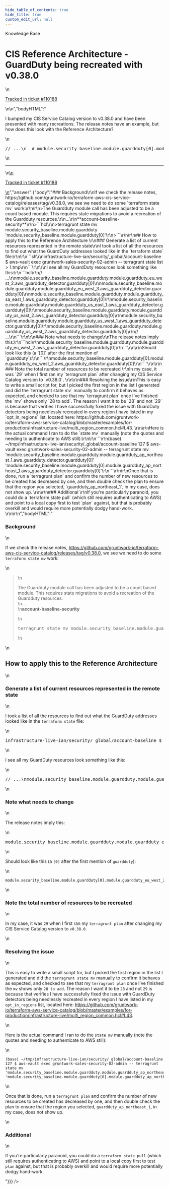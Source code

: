 ```yaml
---
hide_table_of_contents: true
hide_title: true
custom_edit_url: null
---
```



<head>
  <link rel="canonical" href="https://github.com/gruntwork-io/knowledge-base/discussions/717" />
</head>

<CenterLayout>
<span className="searchCategory">Knowledge Base</span>
<h1>CIS Reference Architecture - GuardDuty being recreated with v0.38.0</h1>
<GitHub discussion={{"id":"D_kwDOF8slf84AT4kk","number":717,"author":{"login":"iangrunt"},"title":"CIS Reference Architecture - GuardDuty being recreated with v0.38.0","body":"\nI bumped my CIS Service Catalog version to v0.38.0 and have been presented with many recreations. The release notes have an example, but how does this look with the Reference Architecture? \r\n\r\n```hcl\r\n// ...\r\n  # module.security_baseline.module.guardduty[0].module.guardduty_sa_east_1.aws_guardduty_detector.guardduty[0] will be created\r\n  + resource \"aws_guardduty_detector\" \"guardduty\" {\r\n      + account_id                   = (known after apply)\r\n      + arn                          = (known after apply)\r\n      + enable                       = true\r\n      + finding_publishing_frequency = (known after apply)\r\n      + id                           = (known after apply)\r\n      + tags_all                     = (known after apply)\r\n\r\n      + datasources {\r\n          + s3_logs {\r\n              + enable = (known after apply)\r\n            }\r\n        }\r\n    }\r\n\r\n  # module.security_baseline.module.guardduty[0].module.guardduty_us_east_1.aws_guardduty_detector.guardduty[0] will be created\r\n  + resource \"aws_guardduty_detector\" \"guardduty\" {\r\n      + account_id                   = (known after apply)\r\n      + arn                          = (known after apply)\r\n      + enable                       = true\r\n      + finding_publishing_frequency = (known after apply)\r\n      + id                           = (known after apply)\r\n      + tags_all                     = (known after apply)\r\n\r\n      + datasources {\r\n          + s3_logs {\r\n              + enable = (known after apply)\r\n            }\r\n        }\r\n    }\r\n\r\n  # module.security_baseline.module.guardduty[0].module.guardduty_us_east_2.aws_guardduty_detector.guardduty[0] will be created\r\n  + resource \"aws_guardduty_detector\" \"guardduty\" {\r\n      + account_id                   = (known after apply)\r\n      + arn                          = (known after apply)\r\n      + enable                       = true\r\n      + finding_publishing_frequency = (known after apply)\r\n      + id                           = (known after apply)\r\n      + tags_all                     = (known after apply)\r\n\r\n      + datasources {\r\n          + s3_logs {\r\n              + enable = (known after apply)\r\n            }\r\n        }\r\n    }\r\n\r\n  # module.security_baseline.module.guardduty[0].module.guardduty_us_west_1.aws_guardduty_detector.guardduty[0] will be created\r\n  + resource \"aws_guardduty_detector\" \"guardduty\" {\r\n      + account_id                   = (known after apply)\r\n      + arn                          = (known after apply)\r\n      + enable                       = true\r\n      + finding_publishing_frequency = (known after apply)\r\n      + id                           = (known after apply)\r\n      + tags_all                     = (known after apply)\r\n\r\n      + datasources {\r\n          + s3_logs {\r\n              + enable = (known after apply)\r\n            }\r\n        }\r\n    }\r\n\r\n  # module.security_baseline.module.guardduty[0].module.guardduty_us_west_2.aws_guardduty_detector.guardduty[0] will be created\r\n  + resource \"aws_guardduty_detector\" \"guardduty\" {\r\n      + account_id                   = (known after apply)\r\n      + arn                          = (known after apply)\r\n      + enable                       = true\r\n      + finding_publishing_frequency = (known after apply)\r\n      + id                           = (known after apply)\r\n      + tags_all                     = (known after apply)\r\n\r\n      + datasources {\r\n          + s3_logs {\r\n              + enable = (known after apply)\r\n            }\r\n        }\r\n    }\r\n  // ...\r\n```\n\n---\n\n<ins datetime=\"2023-05-19T12:35:04Z\">\n  <p><a href=\"https://support.gruntwork.io/hc/requests/110188\">Tracked in ticket #110188</a></p>\n</ins>\n","bodyHTML":"<p dir=\"auto\">I bumped my CIS Service Catalog version to v0.38.0 and have been presented with many recreations. The release notes have an example, but how does this look with the Reference Architecture?</p>\n<div class=\"highlight highlight-source-hcl notranslate position-relative overflow-auto\" dir=\"auto\" data-snippet-clipboard-copy-content=\"// ...\n  # module.security_baseline.module.guardduty[0].module.guardduty_sa_east_1.aws_guardduty_detector.guardduty[0] will be created\n  + resource &quot;aws_guardduty_detector&quot; &quot;guardduty&quot; {\n      + account_id                   = (known after apply)\n      + arn                          = (known after apply)\n      + enable                       = true\n      + finding_publishing_frequency = (known after apply)\n      + id                           = (known after apply)\n      + tags_all                     = (known after apply)\n\n      + datasources {\n          + s3_logs {\n              + enable = (known after apply)\n            }\n        }\n    }\n\n  # module.security_baseline.module.guardduty[0].module.guardduty_us_east_1.aws_guardduty_detector.guardduty[0] will be created\n  + resource &quot;aws_guardduty_detector&quot; &quot;guardduty&quot; {\n      + account_id                   = (known after apply)\n      + arn                          = (known after apply)\n      + enable                       = true\n      + finding_publishing_frequency = (known after apply)\n      + id                           = (known after apply)\n      + tags_all                     = (known after apply)\n\n      + datasources {\n          + s3_logs {\n              + enable = (known after apply)\n            }\n        }\n    }\n\n  # module.security_baseline.module.guardduty[0].module.guardduty_us_east_2.aws_guardduty_detector.guardduty[0] will be created\n  + resource &quot;aws_guardduty_detector&quot; &quot;guardduty&quot; {\n      + account_id                   = (known after apply)\n      + arn                          = (known after apply)\n      + enable                       = true\n      + finding_publishing_frequency = (known after apply)\n      + id                           = (known after apply)\n      + tags_all                     = (known after apply)\n\n      + datasources {\n          + s3_logs {\n              + enable = (known after apply)\n            }\n        }\n    }\n\n  # module.security_baseline.module.guardduty[0].module.guardduty_us_west_1.aws_guardduty_detector.guardduty[0] will be created\n  + resource &quot;aws_guardduty_detector&quot; &quot;guardduty&quot; {\n      + account_id                   = (known after apply)\n      + arn                          = (known after apply)\n      + enable                       = true\n      + finding_publishing_frequency = (known after apply)\n      + id                           = (known after apply)\n      + tags_all                     = (known after apply)\n\n      + datasources {\n          + s3_logs {\n              + enable = (known after apply)\n            }\n        }\n    }\n\n  # module.security_baseline.module.guardduty[0].module.guardduty_us_west_2.aws_guardduty_detector.guardduty[0] will be created\n  + resource &quot;aws_guardduty_detector&quot; &quot;guardduty&quot; {\n      + account_id                   = (known after apply)\n      + arn                          = (known after apply)\n      + enable                       = true\n      + finding_publishing_frequency = (known after apply)\n      + id                           = (known after apply)\n      + tags_all                     = (known after apply)\n\n      + datasources {\n          + s3_logs {\n              + enable = (known after apply)\n            }\n        }\n    }\n  // ...\"><pre class=\"notranslate\"><span class=\"pl-c\"><span class=\"pl-c\">//</span> ...<span class=\"pl-c\"></span></span>\n  <span class=\"pl-c\"><span class=\"pl-c\">#</span> module.security_baseline.module.guardduty[0].module.guardduty_sa_east_1.aws_guardduty_detector.guardduty[0] will be created<span class=\"pl-c\"></span></span>\n  <span class=\"pl-k\">+</span> <span class=\"pl-en\">resource</span> <span class=\"pl-smi\">\"aws_guardduty_detector\"</span> <span class=\"pl-smi\">\"guardduty\"</span> {\n      <span class=\"pl-k\">+</span> <span class=\"pl-v\"><span class=\"pl-smi\">account_id</span>                   <span class=\"pl-k\">=</span> </span>(known after apply)\n      <span class=\"pl-k\">+</span> <span class=\"pl-v\"><span class=\"pl-smi\">arn</span>                          <span class=\"pl-k\">=</span> </span>(known after apply)\n      <span class=\"pl-k\">+</span> <span class=\"pl-v\"><span class=\"pl-smi\">enable</span>                       <span class=\"pl-k\">=</span> </span><span class=\"pl-c1\">true</span>\n      <span class=\"pl-k\">+</span> <span class=\"pl-v\"><span class=\"pl-smi\">finding_publishing_frequency</span> <span class=\"pl-k\">=</span> </span>(known after apply)\n      <span class=\"pl-k\">+</span> <span class=\"pl-v\"><span class=\"pl-smi\">id</span>                           <span class=\"pl-k\">=</span> </span>(known after apply)\n      <span class=\"pl-k\">+</span> <span class=\"pl-v\"><span class=\"pl-smi\">tags_all</span>                     <span class=\"pl-k\">=</span> </span>(known after apply)\n\n      <span class=\"pl-k\">+</span> <span class=\"pl-en\">datasources</span> {\n          <span class=\"pl-k\">+</span> <span class=\"pl-en\">s3_logs</span> {\n              <span class=\"pl-k\">+</span> <span class=\"pl-v\"><span class=\"pl-smi\">enable</span> <span class=\"pl-k\">=</span> </span>(known after apply)\n            }\n        }\n    }\n\n  <span class=\"pl-c\"><span class=\"pl-c\">#</span> module.security_baseline.module.guardduty[0].module.guardduty_us_east_1.aws_guardduty_detector.guardduty[0] will be created<span class=\"pl-c\"></span></span>\n  <span class=\"pl-k\">+</span> <span class=\"pl-en\">resource</span> <span class=\"pl-smi\">\"aws_guardduty_detector\"</span> <span class=\"pl-smi\">\"guardduty\"</span> {\n      <span class=\"pl-k\">+</span> <span class=\"pl-v\"><span class=\"pl-smi\">account_id</span>                   <span class=\"pl-k\">=</span> </span>(known after apply)\n      <span class=\"pl-k\">+</span> <span class=\"pl-v\"><span class=\"pl-smi\">arn</span>                          <span class=\"pl-k\">=</span> </span>(known after apply)\n      <span class=\"pl-k\">+</span> <span class=\"pl-v\"><span class=\"pl-smi\">enable</span>                       <span class=\"pl-k\">=</span> </span><span class=\"pl-c1\">true</span>\n      <span class=\"pl-k\">+</span> <span class=\"pl-v\"><span class=\"pl-smi\">finding_publishing_frequency</span> <span class=\"pl-k\">=</span> </span>(known after apply)\n      <span class=\"pl-k\">+</span> <span class=\"pl-v\"><span class=\"pl-smi\">id</span>                           <span class=\"pl-k\">=</span> </span>(known after apply)\n      <span class=\"pl-k\">+</span> <span class=\"pl-v\"><span class=\"pl-smi\">tags_all</span>                     <span class=\"pl-k\">=</span> </span>(known after apply)\n\n      <span class=\"pl-k\">+</span> <span class=\"pl-en\">datasources</span> {\n          <span class=\"pl-k\">+</span> <span class=\"pl-en\">s3_logs</span> {\n              <span class=\"pl-k\">+</span> <span class=\"pl-v\"><span class=\"pl-smi\">enable</span> <span class=\"pl-k\">=</span> </span>(known after apply)\n            }\n        }\n    }\n\n  <span class=\"pl-c\"><span class=\"pl-c\">#</span> module.security_baseline.module.guardduty[0].module.guardduty_us_east_2.aws_guardduty_detector.guardduty[0] will be created<span class=\"pl-c\"></span></span>\n  <span class=\"pl-k\">+</span> <span class=\"pl-en\">resource</span> <span class=\"pl-smi\">\"aws_guardduty_detector\"</span> <span class=\"pl-smi\">\"guardduty\"</span> {\n      <span class=\"pl-k\">+</span> <span class=\"pl-v\"><span class=\"pl-smi\">account_id</span>                   <span class=\"pl-k\">=</span> </span>(known after apply)\n      <span class=\"pl-k\">+</span> <span class=\"pl-v\"><span class=\"pl-smi\">arn</span>                          <span class=\"pl-k\">=</span> </span>(known after apply)\n      <span class=\"pl-k\">+</span> <span class=\"pl-v\"><span class=\"pl-smi\">enable</span>                       <span class=\"pl-k\">=</span> </span><span class=\"pl-c1\">true</span>\n      <span class=\"pl-k\">+</span> <span class=\"pl-v\"><span class=\"pl-smi\">finding_publishing_frequency</span> <span class=\"pl-k\">=</span> </span>(known after apply)\n      <span class=\"pl-k\">+</span> <span class=\"pl-v\"><span class=\"pl-smi\">id</span>                           <span class=\"pl-k\">=</span> </span>(known after apply)\n      <span class=\"pl-k\">+</span> <span class=\"pl-v\"><span class=\"pl-smi\">tags_all</span>                     <span class=\"pl-k\">=</span> </span>(known after apply)\n\n      <span class=\"pl-k\">+</span> <span class=\"pl-en\">datasources</span> {\n          <span class=\"pl-k\">+</span> <span class=\"pl-en\">s3_logs</span> {\n              <span class=\"pl-k\">+</span> <span class=\"pl-v\"><span class=\"pl-smi\">enable</span> <span class=\"pl-k\">=</span> </span>(known after apply)\n            }\n        }\n    }\n\n  <span class=\"pl-c\"><span class=\"pl-c\">#</span> module.security_baseline.module.guardduty[0].module.guardduty_us_west_1.aws_guardduty_detector.guardduty[0] will be created<span class=\"pl-c\"></span></span>\n  <span class=\"pl-k\">+</span> <span class=\"pl-en\">resource</span> <span class=\"pl-smi\">\"aws_guardduty_detector\"</span> <span class=\"pl-smi\">\"guardduty\"</span> {\n      <span class=\"pl-k\">+</span> <span class=\"pl-v\"><span class=\"pl-smi\">account_id</span>                   <span class=\"pl-k\">=</span> </span>(known after apply)\n      <span class=\"pl-k\">+</span> <span class=\"pl-v\"><span class=\"pl-smi\">arn</span>                          <span class=\"pl-k\">=</span> </span>(known after apply)\n      <span class=\"pl-k\">+</span> <span class=\"pl-v\"><span class=\"pl-smi\">enable</span>                       <span class=\"pl-k\">=</span> </span><span class=\"pl-c1\">true</span>\n      <span class=\"pl-k\">+</span> <span class=\"pl-v\"><span class=\"pl-smi\">finding_publishing_frequency</span> <span class=\"pl-k\">=</span> </span>(known after apply)\n      <span class=\"pl-k\">+</span> <span class=\"pl-v\"><span class=\"pl-smi\">id</span>                           <span class=\"pl-k\">=</span> </span>(known after apply)\n      <span class=\"pl-k\">+</span> <span class=\"pl-v\"><span class=\"pl-smi\">tags_all</span>                     <span class=\"pl-k\">=</span> </span>(known after apply)\n\n      <span class=\"pl-k\">+</span> <span class=\"pl-en\">datasources</span> {\n          <span class=\"pl-k\">+</span> <span class=\"pl-en\">s3_logs</span> {\n              <span class=\"pl-k\">+</span> <span class=\"pl-v\"><span class=\"pl-smi\">enable</span> <span class=\"pl-k\">=</span> </span>(known after apply)\n            }\n        }\n    }\n\n  <span class=\"pl-c\"><span class=\"pl-c\">#</span> module.security_baseline.module.guardduty[0].module.guardduty_us_west_2.aws_guardduty_detector.guardduty[0] will be created<span class=\"pl-c\"></span></span>\n  <span class=\"pl-k\">+</span> <span class=\"pl-en\">resource</span> <span class=\"pl-smi\">\"aws_guardduty_detector\"</span> <span class=\"pl-smi\">\"guardduty\"</span> {\n      <span class=\"pl-k\">+</span> <span class=\"pl-v\"><span class=\"pl-smi\">account_id</span>                   <span class=\"pl-k\">=</span> </span>(known after apply)\n      <span class=\"pl-k\">+</span> <span class=\"pl-v\"><span class=\"pl-smi\">arn</span>                          <span class=\"pl-k\">=</span> </span>(known after apply)\n      <span class=\"pl-k\">+</span> <span class=\"pl-v\"><span class=\"pl-smi\">enable</span>                       <span class=\"pl-k\">=</span> </span><span class=\"pl-c1\">true</span>\n      <span class=\"pl-k\">+</span> <span class=\"pl-v\"><span class=\"pl-smi\">finding_publishing_frequency</span> <span class=\"pl-k\">=</span> </span>(known after apply)\n      <span class=\"pl-k\">+</span> <span class=\"pl-v\"><span class=\"pl-smi\">id</span>                           <span class=\"pl-k\">=</span> </span>(known after apply)\n      <span class=\"pl-k\">+</span> <span class=\"pl-v\"><span class=\"pl-smi\">tags_all</span>                     <span class=\"pl-k\">=</span> </span>(known after apply)\n\n      <span class=\"pl-k\">+</span> <span class=\"pl-en\">datasources</span> {\n          <span class=\"pl-k\">+</span> <span class=\"pl-en\">s3_logs</span> {\n              <span class=\"pl-k\">+</span> <span class=\"pl-v\"><span class=\"pl-smi\">enable</span> <span class=\"pl-k\">=</span> </span>(known after apply)\n            }\n        }\n    }\n  <span class=\"pl-c\"><span class=\"pl-c\">//</span> ...<span class=\"pl-c\"></span></span></pre></div>\n<hr>\n<ins datetime=\"2023-05-19T12:35:04Z\">\n  <p dir=\"auto\"><a href=\"https://support.gruntwork.io/hc/requests/110188\" rel=\"nofollow\">Tracked in ticket #110188</a></p>\n</ins>","answer":{"body":"### Background\r\nIf we check the release notes, https://github.com/gruntwork-io/terraform-aws-cis-service-catalog/releases/tag/v0.38.0, we see we need to do some `terraform state mv` work:\r\n\r\n>The Guardduty module call has been adjusted to be a count based module. This requires state migrations to avoid a recreation of the Guardduty resources.\r\n...\r\n**account-baseline-security**\r\n>```hcl\r\n>terragrunt state mv module.security_baseline.module.guardduty 'module.security_baseline.module.guardduty[0]'\r\n>```\r\n\r\n## How to apply this to the Reference Architecture \r\n### Generate a list of current resources represented in the remote state\r\nI took a list of all the resources to find out what the GuardDuty addresses looked like in the `terraform state` file:\r\n\r\n```sh\r\ninfrastructure-live-ian/security/_global/account-baseline $ aws-vault exec gruntwork-sales-security-02-admin -- terragrunt state list > 1.tmp\r\n```\r\n\r\nI see all my GuardDuty resources look something like this:\r\n```hcl\r\n// ...\r\nmodule.security_baseline.module.guardduty.module.guardduty_eu_west_2.aws_guardduty_detector.guardduty[0]\r\nmodule.security_baseline.module.guardduty.module.guardduty_eu_west_3.aws_guardduty_detector.guardduty[0]\r\nmodule.security_baseline.module.guardduty.module.guardduty_sa_east_1.aws_guardduty_detector.guardduty[0]\r\nmodule.security_baseline.module.guardduty.module.guardduty_us_east_1.aws_guardduty_detector.guardduty[0]\r\nmodule.security_baseline.module.guardduty.module.guardduty_us_east_2.aws_guardduty_detector.guardduty[0]\r\nmodule.security_baseline.module.guardduty.module.guardduty_us_west_1.aws_guardduty_detector.guardduty[0]\r\nmodule.security_baseline.module.guardduty.module.guardduty_us_west_2.aws_guardduty_detector.guardduty[0]\r\n// ...\r\n```\r\n\r\n### Note what needs to change\r\nThe release notes imply this:\r\n```hcl\r\nmodule.security_baseline.module.guardduty.module.guardduty_eu_west_2.aws_guardduty_detector.guardduty[0]\r\n```\r\n\r\nShould look like this (a `[0]` after the first mention of `guardduty`):\r\n```\r\nmodule.security_baseline.module.guardduty[0].module.guardduty_eu_west_2.aws_guardduty_detector.guardduty[0]\r\n````\r\n\r\n### Note the total number of resources to be recreated \r\nIn my case, it was `29` when I first ran my `terragrunt plan` after changing my CIS Service Catalog version to `v0.38.0`. \r\n\r\n### Resolving the issue\r\nThis is easy to write a small script for, but I picked the first region in the list I generated and did the `terragrunt state mv` manually to confirm it behaves as expected, and checked to see that my `terragrunt plan` once I've finished the `mv` shows only `28 to add`. The reason I want it to be `28` and not `29` is because that verifies I have successfully fixed the issue with GuardDuty detectors being needlessly recreated in every region I have listed in my `opt_in_regions` list, located here: https://github.com/gruntwork-io/terraform-aws-service-catalog/blob/master/examples/for-production/infrastructure-live/multi_region_common.hcl#L43. \r\n\r\nHere is the actual command I ran to do the `state mv` manually (note the quotes and needing to authenticate to AWS still):\r\n\r\n```\r\n(base) ~/tmp/infrastructure-live-ian/security/_global/account-baseline 127 $ aws-vault exec gruntwork-sales-security-02-admin -- terragrunt state mv 'module.security_baseline.module.guardduty.module.guardduty_ap_northeast_1.aws_guardduty_detector.guardduty[0]' 'module.security_baseline.module.guardduty[0].module.guardduty_ap_northeast_1.aws_guardduty_detector.guardduty[0]'\r\n```\r\n\r\nOnce that is done, run a `terragrunt plan` and confirm the number of new resources to be created has decreased by one, and then double check the plan to ensure that the region you selected, `guardduty_ap_northeast_1`, in my case, does not show up. \r\n\r\n### Additional \r\nIf you're particularly paranoid, you could do a `terraform state pull` (which still requires authenticating to AWS) and point to a local copy first to test `plan` against, but that is probably overkill and would require more potentially dodgy hand-work. \r\n\r\n","bodyHTML":"<h3 dir=\"auto\">Background</h3>\n<p dir=\"auto\">If we check the release notes, <a href=\"https://github.com/gruntwork-io/terraform-aws-cis-service-catalog/releases/tag/v0.38.0\">https://github.com/gruntwork-io/terraform-aws-cis-service-catalog/releases/tag/v0.38.0</a>, we see we need to do some <code class=\"notranslate\">terraform state mv</code> work:</p>\n<blockquote>\n<p dir=\"auto\">The Guardduty module call has been adjusted to be a count based module. This requires state migrations to avoid a recreation of the Guardduty resources.<br>\n...<br>\n<strong>account-baseline-security</strong></p>\n<div class=\"highlight highlight-source-hcl notranslate position-relative overflow-auto\" dir=\"auto\" data-snippet-clipboard-copy-content=\"terragrunt state mv module.security_baseline.module.guardduty 'module.security_baseline.module.guardduty[0]'\"><pre class=\"notranslate\">terragrunt state mv module<span class=\"pl-k\">.</span><span class=\"pl-smi\">security_baseline</span><span class=\"pl-k\">.</span><span class=\"pl-smi\">module</span><span class=\"pl-k\">.</span><span class=\"pl-smi\">guardduty</span> 'module<span class=\"pl-k\">.</span><span class=\"pl-smi\">security_baseline</span><span class=\"pl-k\">.</span><span class=\"pl-smi\">module</span><span class=\"pl-k\">.</span><span class=\"pl-smi\">guardduty</span>[<span class=\"pl-c1\">0</span>]'</pre></div>\n</blockquote>\n<h2 dir=\"auto\">How to apply this to the Reference Architecture</h2>\n<h3 dir=\"auto\">Generate a list of current resources represented in the remote state</h3>\n<p dir=\"auto\">I took a list of all the resources to find out what the GuardDuty addresses looked like in the <code class=\"notranslate\">terraform state</code> file:</p>\n<div class=\"highlight highlight-source-shell notranslate position-relative overflow-auto\" dir=\"auto\" data-snippet-clipboard-copy-content=\"infrastructure-live-ian/security/_global/account-baseline $ aws-vault exec gruntwork-sales-security-02-admin -- terragrunt state list &gt; 1.tmp\"><pre class=\"notranslate\">infrastructure-live-ian/security/_global/account-baseline $ aws-vault <span class=\"pl-c1\">exec</span> gruntwork-sales-security-02-admin -- terragrunt state list <span class=\"pl-k\">&gt;</span> 1.tmp</pre></div>\n<p dir=\"auto\">I see all my GuardDuty resources look something like this:</p>\n<div class=\"highlight highlight-source-hcl notranslate position-relative overflow-auto\" dir=\"auto\" data-snippet-clipboard-copy-content=\"// ...\nmodule.security_baseline.module.guardduty.module.guardduty_eu_west_2.aws_guardduty_detector.guardduty[0]\nmodule.security_baseline.module.guardduty.module.guardduty_eu_west_3.aws_guardduty_detector.guardduty[0]\nmodule.security_baseline.module.guardduty.module.guardduty_sa_east_1.aws_guardduty_detector.guardduty[0]\nmodule.security_baseline.module.guardduty.module.guardduty_us_east_1.aws_guardduty_detector.guardduty[0]\nmodule.security_baseline.module.guardduty.module.guardduty_us_east_2.aws_guardduty_detector.guardduty[0]\nmodule.security_baseline.module.guardduty.module.guardduty_us_west_1.aws_guardduty_detector.guardduty[0]\nmodule.security_baseline.module.guardduty.module.guardduty_us_west_2.aws_guardduty_detector.guardduty[0]\n// ...\"><pre class=\"notranslate\"><span class=\"pl-c\"><span class=\"pl-c\">//</span> ...<span class=\"pl-c\"></span></span>\nmodule<span class=\"pl-k\">.</span><span class=\"pl-smi\">security_baseline</span><span class=\"pl-k\">.</span><span class=\"pl-smi\">module</span><span class=\"pl-k\">.</span><span class=\"pl-smi\">guardduty</span><span class=\"pl-k\">.</span><span class=\"pl-smi\">module</span><span class=\"pl-k\">.</span><span class=\"pl-smi\">guardduty_eu_west_2</span><span class=\"pl-k\">.</span><span class=\"pl-smi\">aws_guardduty_detector</span><span class=\"pl-k\">.</span><span class=\"pl-smi\">guardduty</span>[<span class=\"pl-c1\">0</span>]\nmodule<span class=\"pl-k\">.</span><span class=\"pl-smi\">security_baseline</span><span class=\"pl-k\">.</span><span class=\"pl-smi\">module</span><span class=\"pl-k\">.</span><span class=\"pl-smi\">guardduty</span><span class=\"pl-k\">.</span><span class=\"pl-smi\">module</span><span class=\"pl-k\">.</span><span class=\"pl-smi\">guardduty_eu_west_3</span><span class=\"pl-k\">.</span><span class=\"pl-smi\">aws_guardduty_detector</span><span class=\"pl-k\">.</span><span class=\"pl-smi\">guardduty</span>[<span class=\"pl-c1\">0</span>]\nmodule<span class=\"pl-k\">.</span><span class=\"pl-smi\">security_baseline</span><span class=\"pl-k\">.</span><span class=\"pl-smi\">module</span><span class=\"pl-k\">.</span><span class=\"pl-smi\">guardduty</span><span class=\"pl-k\">.</span><span class=\"pl-smi\">module</span><span class=\"pl-k\">.</span><span class=\"pl-smi\">guardduty_sa_east_1</span><span class=\"pl-k\">.</span><span class=\"pl-smi\">aws_guardduty_detector</span><span class=\"pl-k\">.</span><span class=\"pl-smi\">guardduty</span>[<span class=\"pl-c1\">0</span>]\nmodule<span class=\"pl-k\">.</span><span class=\"pl-smi\">security_baseline</span><span class=\"pl-k\">.</span><span class=\"pl-smi\">module</span><span class=\"pl-k\">.</span><span class=\"pl-smi\">guardduty</span><span class=\"pl-k\">.</span><span class=\"pl-smi\">module</span><span class=\"pl-k\">.</span><span class=\"pl-smi\">guardduty_us_east_1</span><span class=\"pl-k\">.</span><span class=\"pl-smi\">aws_guardduty_detector</span><span class=\"pl-k\">.</span><span class=\"pl-smi\">guardduty</span>[<span class=\"pl-c1\">0</span>]\nmodule<span class=\"pl-k\">.</span><span class=\"pl-smi\">security_baseline</span><span class=\"pl-k\">.</span><span class=\"pl-smi\">module</span><span class=\"pl-k\">.</span><span class=\"pl-smi\">guardduty</span><span class=\"pl-k\">.</span><span class=\"pl-smi\">module</span><span class=\"pl-k\">.</span><span class=\"pl-smi\">guardduty_us_east_2</span><span class=\"pl-k\">.</span><span class=\"pl-smi\">aws_guardduty_detector</span><span class=\"pl-k\">.</span><span class=\"pl-smi\">guardduty</span>[<span class=\"pl-c1\">0</span>]\nmodule<span class=\"pl-k\">.</span><span class=\"pl-smi\">security_baseline</span><span class=\"pl-k\">.</span><span class=\"pl-smi\">module</span><span class=\"pl-k\">.</span><span class=\"pl-smi\">guardduty</span><span class=\"pl-k\">.</span><span class=\"pl-smi\">module</span><span class=\"pl-k\">.</span><span class=\"pl-smi\">guardduty_us_west_1</span><span class=\"pl-k\">.</span><span class=\"pl-smi\">aws_guardduty_detector</span><span class=\"pl-k\">.</span><span class=\"pl-smi\">guardduty</span>[<span class=\"pl-c1\">0</span>]\nmodule<span class=\"pl-k\">.</span><span class=\"pl-smi\">security_baseline</span><span class=\"pl-k\">.</span><span class=\"pl-smi\">module</span><span class=\"pl-k\">.</span><span class=\"pl-smi\">guardduty</span><span class=\"pl-k\">.</span><span class=\"pl-smi\">module</span><span class=\"pl-k\">.</span><span class=\"pl-smi\">guardduty_us_west_2</span><span class=\"pl-k\">.</span><span class=\"pl-smi\">aws_guardduty_detector</span><span class=\"pl-k\">.</span><span class=\"pl-smi\">guardduty</span>[<span class=\"pl-c1\">0</span>]\n<span class=\"pl-c\"><span class=\"pl-c\">//</span> ...<span class=\"pl-c\"></span></span></pre></div>\n<h3 dir=\"auto\">Note what needs to change</h3>\n<p dir=\"auto\">The release notes imply this:</p>\n<div class=\"highlight highlight-source-hcl notranslate position-relative overflow-auto\" dir=\"auto\" data-snippet-clipboard-copy-content=\"module.security_baseline.module.guardduty.module.guardduty_eu_west_2.aws_guardduty_detector.guardduty[0]\"><pre class=\"notranslate\">module<span class=\"pl-k\">.</span><span class=\"pl-smi\">security_baseline</span><span class=\"pl-k\">.</span><span class=\"pl-smi\">module</span><span class=\"pl-k\">.</span><span class=\"pl-smi\">guardduty</span><span class=\"pl-k\">.</span><span class=\"pl-smi\">module</span><span class=\"pl-k\">.</span><span class=\"pl-smi\">guardduty_eu_west_2</span><span class=\"pl-k\">.</span><span class=\"pl-smi\">aws_guardduty_detector</span><span class=\"pl-k\">.</span><span class=\"pl-smi\">guardduty</span>[<span class=\"pl-c1\">0</span>]</pre></div>\n<p dir=\"auto\">Should look like this (a <code class=\"notranslate\">[0]</code> after the first mention of <code class=\"notranslate\">guardduty</code>):</p>\n<div class=\"snippet-clipboard-content notranslate position-relative overflow-auto\" data-snippet-clipboard-copy-content=\"module.security_baseline.module.guardduty[0].module.guardduty_eu_west_2.aws_guardduty_detector.guardduty[0]\"><pre class=\"notranslate\"><code class=\"notranslate\">module.security_baseline.module.guardduty[0].module.guardduty_eu_west_2.aws_guardduty_detector.guardduty[0]\n</code></pre></div>\n<h3 dir=\"auto\">Note the total number of resources to be recreated</h3>\n<p dir=\"auto\">In my case, it was <code class=\"notranslate\">29</code> when I first ran my <code class=\"notranslate\">terragrunt plan</code> after changing my CIS Service Catalog version to <code class=\"notranslate\">v0.38.0</code>.</p>\n<h3 dir=\"auto\">Resolving the issue</h3>\n<p dir=\"auto\">This is easy to write a small script for, but I picked the first region in the list I generated and did the <code class=\"notranslate\">terragrunt state mv</code> manually to confirm it behaves as expected, and checked to see that my <code class=\"notranslate\">terragrunt plan</code> once I've finished the <code class=\"notranslate\">mv</code> shows only <code class=\"notranslate\">28 to add</code>. The reason I want it to be <code class=\"notranslate\">28</code> and not <code class=\"notranslate\">29</code> is because that verifies I have successfully fixed the issue with GuardDuty detectors being needlessly recreated in every region I have listed in my <code class=\"notranslate\">opt_in_regions</code> list, located here: <a href=\"https://github.com/gruntwork-io/terraform-aws-service-catalog/blob/master/examples/for-production/infrastructure-live/multi_region_common.hcl#L43\">https://github.com/gruntwork-io/terraform-aws-service-catalog/blob/master/examples/for-production/infrastructure-live/multi_region_common.hcl#L43</a>.</p>\n<p dir=\"auto\">Here is the actual command I ran to do the <code class=\"notranslate\">state mv</code> manually (note the quotes and needing to authenticate to AWS still):</p>\n<div class=\"snippet-clipboard-content notranslate position-relative overflow-auto\" data-snippet-clipboard-copy-content=\"(base) ~/tmp/infrastructure-live-ian/security/_global/account-baseline 127 $ aws-vault exec gruntwork-sales-security-02-admin -- terragrunt state mv 'module.security_baseline.module.guardduty.module.guardduty_ap_northeast_1.aws_guardduty_detector.guardduty[0]' 'module.security_baseline.module.guardduty[0].module.guardduty_ap_northeast_1.aws_guardduty_detector.guardduty[0]'\"><pre class=\"notranslate\"><code class=\"notranslate\">(base) ~/tmp/infrastructure-live-ian/security/_global/account-baseline 127 $ aws-vault exec gruntwork-sales-security-02-admin -- terragrunt state mv 'module.security_baseline.module.guardduty.module.guardduty_ap_northeast_1.aws_guardduty_detector.guardduty[0]' 'module.security_baseline.module.guardduty[0].module.guardduty_ap_northeast_1.aws_guardduty_detector.guardduty[0]'\n</code></pre></div>\n<p dir=\"auto\">Once that is done, run a <code class=\"notranslate\">terragrunt plan</code> and confirm the number of new resources to be created has decreased by one, and then double check the plan to ensure that the region you selected, <code class=\"notranslate\">guardduty_ap_northeast_1</code>, in my case, does not show up.</p>\n<h3 dir=\"auto\">Additional</h3>\n<p dir=\"auto\">If you're particularly paranoid, you could do a <code class=\"notranslate\">terraform state pull</code> (which still requires authenticating to AWS) and point to a local copy first to test <code class=\"notranslate\">plan</code> against, but that is probably overkill and would require more potentially dodgy hand-work.</p>"}}} />

</CenterLayout>
  

<!-- ##DOCS-SOURCER-START
{
  "sourcePlugin": "github-discussions",
  "hash": "a706b0e35ba864f5105d59269c6d9ec6"
}
##DOCS-SOURCER-END -->
